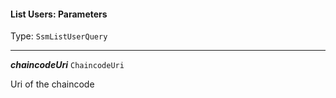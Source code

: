 


#### List Users: Parameters

Type: `SsmListUserQuery`

---

***chaincodeUri*** `ChaincodeUri`

Uri of the chaincode


